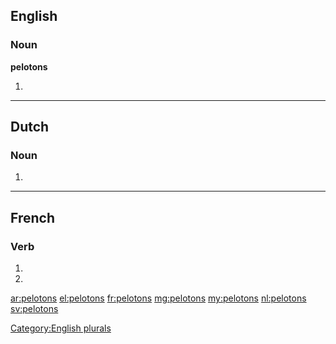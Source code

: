 ==English==

===Noun===
'''pelotons'''

# {{plural of|[[peloton]]}}

[[Category:English plurals]]

----

==Dutch==

===Noun===
{{head|nl}}

# {{nl-noun-form|pl=1|peloton}}

----

==French==

===Verb===
{{fr-verb-form}}

# {{conjugation of|peloter||1|p|pres|ind|lang=fr}}
# {{conjugation of|peloter||1|p|imp|lang=fr}}

[[ar:pelotons]]
[[el:pelotons]]
[[fr:pelotons]]
[[mg:pelotons]]
[[my:pelotons]]
[[nl:pelotons]]
[[sv:pelotons]]